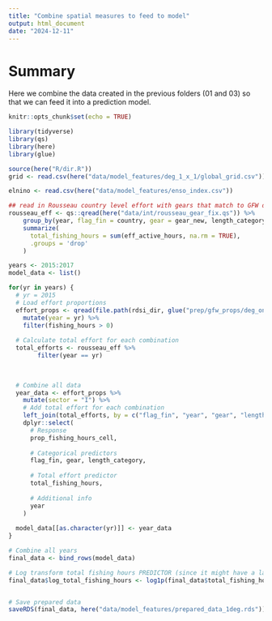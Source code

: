 ```yaml
---
title: "Combine spatial measures to feed to model"
output: html_document
date: "2024-12-11"
---
```


# Summary

Here we combine the data created in the previous folders (01 and 03) so that we can feed it into a prediction model. 

```r
knitr::opts_chunk$set(echo = TRUE)

library(tidyverse)
library(qs)
library(here)
library(glue)

source(here("R/dir.R"))
grid <- read.csv(here("data/model_features/deg_1_x_1/global_grid.csv"))

```

```r
elnino <- read.csv(here("data/model_features/enso_index.csv"))

## read in Rousseau country level effort with gears that match to GFW data 
rousseau_eff <- qs::qread(here("data/int/rousseau_gear_fix.qs")) %>%
    group_by(year, flag_fin = country, gear = gear_new, length_category) %>%
    summarize(
      total_fishing_hours = sum(eff_active_hours, na.rm = TRUE),
      .groups = 'drop'
    )

years <- 2015:2017
model_data <- list()

for(yr in years) {
  # yr = 2015
  # Load effort proportions
  effort_props <- qread(file.path(rdsi_dir, glue("prep/gfw_props/deg_one/all_effort_gear_length_props_{yr}.qs"))) %>%
    mutate(year = yr) %>%
    filter(fishing_hours > 0)
  
  # Calculate total effort for each combination
  total_efforts <- rousseau_eff %>%
        filter(year == yr)
  

  
  # Combine all data
  year_data <- effort_props %>%
    mutate(sector = "I") %>% 
    # Add total effort for each combination
    left_join(total_efforts, by = c("flag_fin", "year", "gear", "length_category")) %>% # there are gaps here.. e.g., CHN doesn't have any vessels >50m in the Rousseau data, but does in GFW data - I actually don't think this matters though since we are predicting within the grouping represented in the Rousseau data. There might be issues with classifications in the Rousseau data but not in GFW?
    dplyr::select(
      # Response
      prop_fishing_hours_cell,
      
      # Categorical predictors
      flag_fin, gear, length_category,
      
      # Total effort predictor
      total_fishing_hours,
      
      # Additional info
      year
    )
  
  model_data[[as.character(yr)]] <- year_data
}

# Combine all years
final_data <- bind_rows(model_data)

# Log transform total fishing hours PREDICTOR (since it might have a large range)
final_data$log_total_fishing_hours <- log1p(final_data$total_fishing_hours)


# Save prepared data
saveRDS(final_data, here("data/model_features/prepared_data_1deg.rds"))

```

